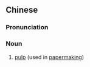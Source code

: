 {{also|纸浆}}
==Chinese==
{{zh-forms|s=纸浆}}

===Pronunciation===
{{zh-pron
|m=zhǐjiāng
|c=zi2 zoeng1
|mn=qz,tw,xm:chóa-chiuⁿ/zz:chóa-chioⁿ
|cat=n
}}

===Noun===
{{zh-noun}}

# [[pulp]] (used in [[papermaking]])